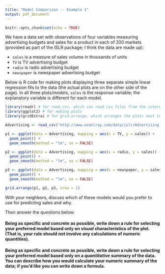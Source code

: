 ```yaml
---
title: "Model Comparison -- Example 1"
output: pdf_document
---
```


```r
knitr::opts_chunk$set(echo = TRUE)
```

We have a data set with observations of four variables measuring advertising budgets and sales for a product in each of 200 markets (provided as part of the ISLR package; I think the data are made up):

 * `sales` is a measure of sales volume in thousands of units
 * `TV` is TV advertising budget
 * `radio` is radio advertising budget
 * `newspaper` is newspaper advertising budget

Below is R code for making plots displaying three separate simple linear regression fits to the data (the actual plots are on the other side of the page).  In all three plots/models, `sales` is the response variable; the explanatory variable is different for each model.

```r
library(readr) # for read_csv, which can read csv files from the internet
library(ggplot2) # for making plots
library(gridExtra) # for grid.arrange, which arranges the plots next to each other

Advertising <- read_csv("http://www.evanlray.com/data/islr/Advertising.csv")

p1 <- ggplot(data = Advertising, mapping = aes(x = TV, y = sales)) + 
  geom_point() +
  geom_smooth(method = "lm", se = FALSE)

p2 <- ggplot(data = Advertising, mapping = aes(x = radio, y = sales)) + 
  geom_point() +
  geom_smooth(method = "lm", se = FALSE)

p3 <- ggplot(data = Advertising, mapping = aes(x = newspaper, y = sales)) + 
  geom_point() +
  geom_smooth(method = "lm", se = FALSE)

grid.arrange(p1, p2, p3, nrow = 1)
```

With your neighbors, discuss which of these models would you prefer to use for predicting sales and why.

Then answer the questions below:

#### Being as specific and concrete as possible, write down a rule for selecting your preferred model based only on *visual* characteristics of the plot.  (That is, your rule should not involve any calculations of numeric quantities).

\vspace{4cm}

#### Being as specific and concrete as possible, write down a rule for selecting your preferred model based only on a *quantitative* summary of the data.  You can describe how you would calculate your numeric summary of the data; if you'd like you can write down a formula.




 
 
 
 
 
 